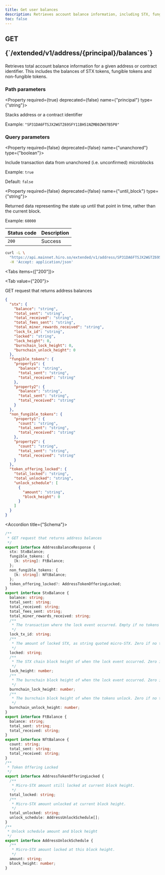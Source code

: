 ```yaml
---
title: Get user balances
description: Retrieves account balance information, including STX, fungible, and non-fungible tokens.
toc: false
---
```




<Root>

<API>

<div className='flex-1'>

<h2 className="not-prose mb-2 inline-flex items-center gap-3 font-mono">
  <div className="rounded-lg border px-1 py-0.5 text-xs font-medium border-green-400/50 bg-green-400/20 text-green-600 dark:text-green-400">
    GET
  </div>
  <p className="text-xs break-words overflow-hidden w-[95%]">{`/extended/v1/address/{principal}/balances`}</p>
</h2>

Retrieves total account balance information for a given address or contract identifier. This includes the balances of STX tokens, fungible tokens and non-fungible tokens.

### Path parameters

<Property required={true} deprecated={false} name={"principal"} type={"string"}>

Stacks address or a contract identifier

<span>Example:  `"SP31DA6FTSJX2WGTZ69SFY11BH51NZMB0ZW97B5P0"`</span>

</Property>

### Query parameters

<Property required={false} deprecated={false} name={"unanchored"} type={"boolean"}>

Include transaction data from unanchored (i.e. unconfirmed) microblocks

<span>Example:  `true`</span>

<span>Default:  `false`</span>

</Property>

<Property required={false} deprecated={false} name={"until_block"} type={"string"}>

Returned data representing the state up until that point in time, rather than the current block.

<span>Example:  `60000`</span>

</Property>

| Status code | Description   |
|:------------|:--------------|
| `200`       | Success       |

</div>

<APIExample>

```bash title="Terminal"
curl -L \
  "https://api.mainnet.hiro.so/extended/v1/address/SP31DA6FTSJX2WGTZ69SFY11BH51NZMB0ZW97B5P0/balances" \
  -H 'Accept: application/json'
```

<Tabs items={["200"]}>

<Tab value={"200"}>

GET request that returns address balances

```json title="Example response"
{
  "stx": {
    "balance": "string",
    "total_sent": "string",
    "total_received": "string",
    "total_fees_sent": "string",
    "total_miner_rewards_received": "string",
    "lock_tx_id": "string",
    "locked": "string",
    "lock_height": 0,
    "burnchain_lock_height": 0,
    "burnchain_unlock_height": 0
  },
  "fungible_tokens": {
    "property1": {
      "balance": "string",
      "total_sent": "string",
      "total_received": "string"
    },
    "property2": {
      "balance": "string",
      "total_sent": "string",
      "total_received": "string"
    }
  },
  "non_fungible_tokens": {
    "property1": {
      "count": "string",
      "total_sent": "string",
      "total_received": "string"
    },
    "property2": {
      "count": "string",
      "total_sent": "string",
      "total_received": "string"
    }
  },
  "token_offering_locked": {
    "total_locked": "string",
    "total_unlocked": "string",
    "unlock_schedule": [
      {
        "amount": "string",
        "block_height": 0
      }
    ]
  }
}
```

<Accordions>

<Accordion title={"Schema"}>

```ts
/**
 * GET request that returns address balances
 */
export interface AddressBalanceResponse {
  stx: StxBalance;
  fungible_tokens: {
    [k: string]: FtBalance;
  };
  non_fungible_tokens: {
    [k: string]: NftBalance;
  };
  token_offering_locked?: AddressTokenOfferingLocked;
}
export interface StxBalance {
  balance: string;
  total_sent: string;
  total_received: string;
  total_fees_sent: string;
  total_miner_rewards_received: string;
  /**
   * The transaction where the lock event occurred. Empty if no tokens are locked.
   */
  lock_tx_id: string;
  /**
   * The amount of locked STX, as string quoted micro-STX. Zero if no tokens are locked.
   */
  locked: string;
  /**
   * The STX chain block height of when the lock event occurred. Zero if no tokens are locked.
   */
  lock_height: number;
  /**
   * The burnchain block height of when the lock event occurred. Zero if no tokens are locked.
   */
  burnchain_lock_height: number;
  /**
   * The burnchain block height of when the tokens unlock. Zero if no tokens are locked.
   */
  burnchain_unlock_height: number;
}
export interface FtBalance {
  balance: string;
  total_sent: string;
  total_received: string;
}
export interface NftBalance {
  count: string;
  total_sent: string;
  total_received: string;
}
/**
 * Token Offering Locked
 */
export interface AddressTokenOfferingLocked {
  /**
   * Micro-STX amount still locked at current block height.
   */
  total_locked: string;
  /**
   * Micro-STX amount unlocked at current block height.
   */
  total_unlocked: string;
  unlock_schedule: AddressUnlockSchedule[];
}
/**
 * Unlock schedule amount and block height
 */
export interface AddressUnlockSchedule {
  /**
   * Micro-STX amount locked at this block height.
   */
  amount: string;
  block_height: number;
}

```

</Accordion>

</Accordions>

</Tab>

</Tabs>

</APIExample>

</API>

</Root>

